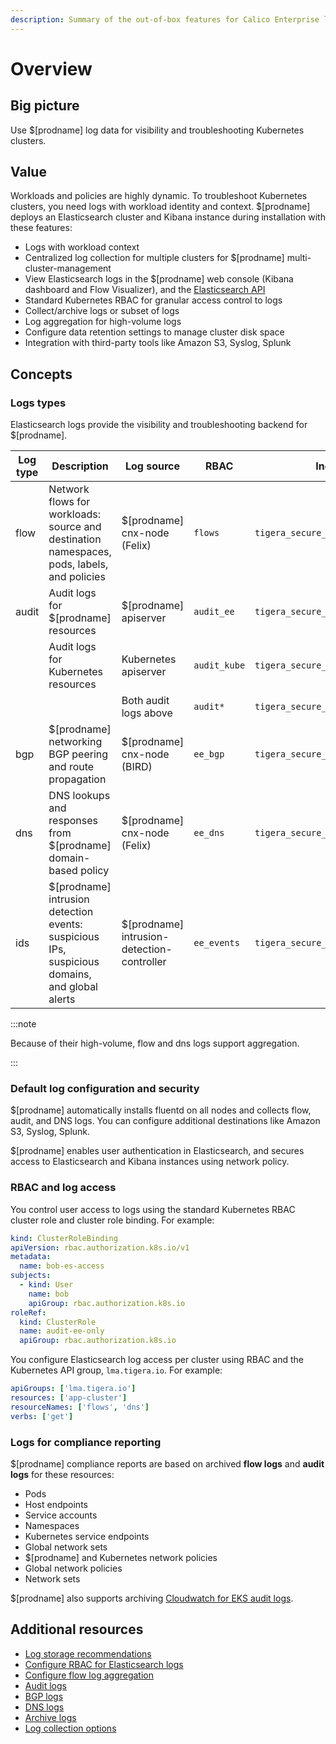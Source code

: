 ```yaml
---
description: Summary of the out-of-box features for Calico Enterprise logs.
---
```


# Overview

## Big picture

Use $[prodname] log data for visibility and troubleshooting Kubernetes clusters.

## Value

Workloads and policies are highly dynamic. To troubleshoot Kubernetes clusters, you need logs with workload identity and context. $[prodname] deploys an Elasticsearch cluster and Kibana instance during installation with these features:

- Logs with workload context
- Centralized log collection for multiple clusters for $[prodname] multi-cluster-management
- View Elasticsearch logs in the $[prodname] web console (Kibana dashboard and Flow Visualizer), and the [Elasticsearch API](https://www.elastic.co/guide/en/elasticsearch/reference/current/search.html)
- Standard Kubernetes RBAC for granular access control to logs
- Collect/archive logs or subset of logs
- Log aggregation for high-volume logs
- Configure data retention settings to manage cluster disk space
- Integration with third-party tools like Amazon S3, Syslog, Splunk

## Concepts

### Logs types

Elasticsearch logs provide the visibility and troubleshooting backend for $[prodname].

| Log type | Description                                                                                    | Log source                                  | RBAC         | Index                          |
| -------- | ---------------------------------------------------------------------------------------------- | ------------------------------------------- | ------------ | ------------------------------ |
| flow     | Network flows for workloads: source and destination namespaces, pods, labels, and policies     | $[prodname] cnx-node (Felix)               | `flows`      | `tigera_secure_ee_flows.*`     |
| audit    | Audit logs for $[prodname] resources                                                          | $[prodname] apiserver                      | `audit_ee`   | `tigera_secure_ee_audit_ee.*`  |
|          | Audit logs for Kubernetes resources                                                            | Kubernetes apiserver                        | `audit_kube` | `tigera_secure_ee_audit_kube.*`|
|          |                                                                                                | Both audit logs above                       | `audit*`     | `tigera_secure_ee_audit*`      |
| bgp      | $[prodname] networking BGP peering and route propagation                                      | $[prodname] cnx-node (BIRD)                | `ee_bgp`     | `tigera_secure_ee_bgp.*`       |
| dns      | DNS lookups and responses from $[prodname] domain-based policy                                | $[prodname] cnx-node (Felix)               | `ee_dns`     | `tigera_secure_ee_dns.*`       |
| ids      | $[prodname] intrusion detection events: suspicious IPs, suspicious domains, and global alerts | $[prodname] intrusion-detection-controller | `ee_events`  | `tigera_secure_ee_events.*`    |

:::note

Because of their high-volume, flow and dns logs support aggregation.

:::

### Default log configuration and security

$[prodname] automatically installs fluentd on all nodes and collects flow, audit, and DNS logs. You can configure additional destinations like Amazon S3, Syslog, Splunk.

$[prodname] enables user authentication in Elasticsearch, and secures access to Elasticsearch and Kibana instances using network policy.

### RBAC and log access

You control user access to logs using the standard Kubernetes RBAC cluster role and cluster role binding. For example:

```yaml
kind: ClusterRoleBinding
apiVersion: rbac.authorization.k8s.io/v1
metadata:
  name: bob-es-access
subjects:
  - kind: User
    name: bob
    apiGroup: rbac.authorization.k8s.io
roleRef:
  kind: ClusterRole
  name: audit-ee-only
  apiGroup: rbac.authorization.k8s.io
```

You configure Elasticsearch log access per cluster using RBAC and the Kubernetes API group, `lma.tigera.io`. For example:

```yaml
apiGroups: ['lma.tigera.io']
resources: ['app-cluster']
resourceNames: ['flows', 'dns']
verbs: ['get']
```

### Logs for compliance reporting

$[prodname] compliance reports are based on archived **flow logs** and **audit logs** for these resources:

- Pods
- Host endpoints
- Service accounts
- Namespaces
- Kubernetes service endpoints
- Global network sets
- $[prodname] and Kubernetes network policies
- Global network policies
- Network sets

$[prodname] also supports archiving [Cloudwatch for EKS audit logs](../../reference/installation/api.mdx#logcollectorspec).

## Additional resources

- [Log storage recommendations](../../operations/logstorage/log-storage-recommendations.mdx)
- [Configure RBAC for Elasticsearch logs](rbac-elasticsearch.mdx)
- [Configure flow log aggregation](flow/aggregation.mdx)
- [Audit logs](audit-overview.mdx)
- [BGP logs](bgp.mdx)
- [DNS logs](dns/dns-logs.mdx)
- [Archive logs](archive-storage.mdx)
- [Log collection options](../../reference/installation/api.mdx#logcollectorspec)
